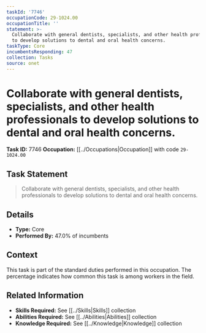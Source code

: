```yaml
---
taskId: '7746'
occupationCode: 29-1024.00
occupationTitle: ''
statement: >-
  Collaborate with general dentists, specialists, and other health professionals
  to develop solutions to dental and oral health concerns.
taskType: Core
incumbentsResponding: 47
collection: Tasks
source: onet
---
```

# Collaborate with general dentists, specialists, and other health professionals to develop solutions to dental and oral health concerns.

**Task ID:** 7746
**Occupation:** [[../Occupations|Occupation]] with code `29-1024.00`

## Task Statement

> Collaborate with general dentists, specialists, and other health professionals to develop solutions to dental and oral health concerns.

## Details

- **Type:** Core
- **Performed By:** 47.0% of incumbents

## Context

This task is part of the standard duties performed in this occupation. The percentage indicates how common this task is among workers in the field.

## Related Information

- **Skills Required:** See [[../Skills|Skills]] collection
- **Abilities Required:** See [[../Abilities|Abilities]] collection
- **Knowledge Required:** See [[../Knowledge|Knowledge]] collection
